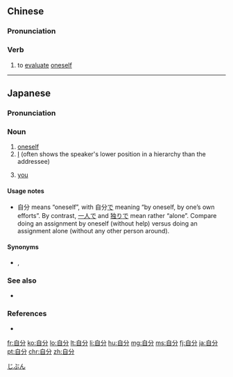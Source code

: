 ==Chinese==
{{zh-forms}}

===Pronunciation===
{{zh-pron
|m=zìfèn
|cat=v
}}

===Verb===
{{zh-verb}}

# {{lb|zh|literary}} to [[evaluate]] [[oneself]]

----

==Japanese==
{{ja-kanjitab|じ|ぶん|yomi=on}}

===Pronunciation===
{{ja-pron|じぶん|acc=h}}

===Noun===
{{ja-noun|じぶん}}

# [[oneself]]
# [[I]] (often shows the speaker's lower position in a hierarchy than the addressee)
# {{lb|ja|Kansai}} [[you]]

====Usage notes====
* 自分 means “oneself”, with 自分[[で]] meaning “by oneself, by one’s own efforts”. By contrast, [[一人]][[で]] and [[独り]][[で]] mean rather “alone”. Compare doing an assignment by oneself (without help) versus doing an assignment alone (without any other person around).

====Synonyms====
* {{ja-r|一人|ひとり}}, {{ja-r|独り|ひとり}}

===See also===
* {{ja-r|自己|じこ}}
{{Japanese first-person pronouns}}

===References===
* {{R:Shogakukan}}

[[Category:Japanese basic words|じぶん]]

[[fr:自分]]
[[ko:自分]]
[[lo:自分]]
[[lt:自分]]
[[li:自分]]
[[hu:自分]]
[[mg:自分]]
[[ms:自分]]
[[fj:自分]]
[[ja:自分]]
[[pt:自分]]
[[chr:自分]]
[[zh:自分]]
